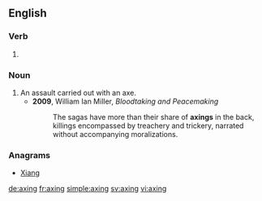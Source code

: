 
==English==

===Verb===
{{head|en}}

# {{present participle of|axe|lang=en}}

===Noun===
{{en-noun}}

# An assault carried out with an axe.
#* '''2009''', William Ian Miller, ''Bloodtaking and Peacemaking''
#*: The sagas have more than their share of '''axings''' in the back, killings encompassed by treachery and trickery, narrated without accompanying moralizations.

===Anagrams===
* [[Xiang#English|Xiang]]

[[de:axing]]
[[fr:axing]]
[[simple:axing]]
[[sv:axing]]
[[vi:axing]]
